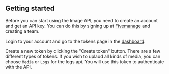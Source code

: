 ## Getting started
Before you can start using the Image API, you need to create an account and get an API key.
You can do this by signing up at [Fivemanage](https://www.fivemanage.com) and creating a team.

Login to your account and go to the tokens page in the  [dashboard](https://www.fivemanage.com/dashboard).

Create a new token by clicking the "Create token" button. There are a few different types of tokens.
If you wish to uplaod all kinds of media, you can choose `Media` or `Logs` for the logs api.
You will use this token to authenticate with the API.

